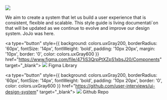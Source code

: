 
<Meta title="Design System/Intro" />

<div style={{ width: '50%', margin: '0 auto', textAlign: 'center'}}>
<img src={ImageFile} />

We aim to create a system that let us build a user experience that is consistent, flexible and scalable. 
This style guide is living documentati`on that will be updated as we continue to evolve and improve our design system. JoJo was here.

<a type="button" style={{ 
        background: colors.uxGray200,
        borderRadius: '60px', 
        fontSize: '14px', 
        fontWeight: 'bold', 
        padding: '10px 20px', 
        margin: '10px',
        border: '0', 
        color: colors.uxGray600
    }} 
    href="https://www.figma.com/file/471iS3QrpPtXZpS1xbsJ20/Components" 
    target="_blank">
    <img src={FigmaLogo} /> Figma Library
</a>

<a type="button" style={{ 
        background: colors.uxGray200,
        borderRadius: '60px', 
        fontSize: '14px', 
        fontWeight: 'bold', 
        padding: '10px 20px', 
        border: '0', 
        color: colors.uxGray600
    }} 
    href="https://github.com/user-interviews/ui-design-system" 
    target="_blank">
    <img src={GithubLogo} /> Github Repo
</a>

</div>